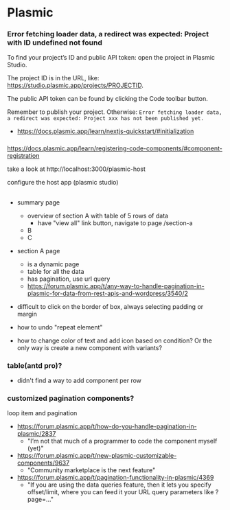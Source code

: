 # Plasmic

### Error fetching loader data, a redirect was expected: Project with ID undefined not found

To find your project’s ID and public API token: open the project in Plasmic Studio.

The project ID is in the URL, like: https://studio.plasmic.app/projects/PROJECTID.

The public API token can be found by clicking the Code toolbar button.

Remember to publish your project. Otherwise: `Error fetching loader data, a redirect was expected: Project xxx has not been published yet.`

- https://docs.plasmic.app/learn/nextjs-quickstart/#initialization

###

https://docs.plasmic.app/learn/registering-code-components/#component-registration

take a look at http://localhost:3000/plasmic-host

configure the host app (plasmic studio)

##

- summary page
  - overview of section A with table of 5 rows of data
    - have "view all" link button, navigate to page /section-a
  - B
  - C
- section A page

  - is a dynamic page
  - table for all the data
  - has pagination, use url query
  - https://forum.plasmic.app/t/any-way-to-handle-pagination-in-plasmic-for-data-from-rest-apis-and-wordpress/3540/2

- difficult to click on the border of box, always selecting padding or margin
- how to undo "repeat element"
- how to change color of text and add icon based on condition? Or the only way is create a new component with variants?

### table(antd pro)?

- didn't find a way to add component per row

### customized pagination components?

loop item and pagination

- https://forum.plasmic.app/t/how-do-you-handle-pagination-in-plasmic/2837
  - "I’m not that much of a programmer to code the component myself (yet)"
- https://forum.plasmic.app/t/new-plasmic-customizable-components/9637
  - "Community marketplace is the next feature"
- https://forum.plasmic.app/t/pagination-functionality-in-plasmic/4369
  - "If you are using the data queries feature, then it lets you specify offset/limit, where you can feed it your URL query parameters like ?page=…"
